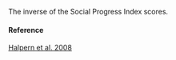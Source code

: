 The inverse of the Social Progress Index scores.

#### Reference

[Halpern et al. 2008](http://www.oceanhealthindex.org/methodology/components)